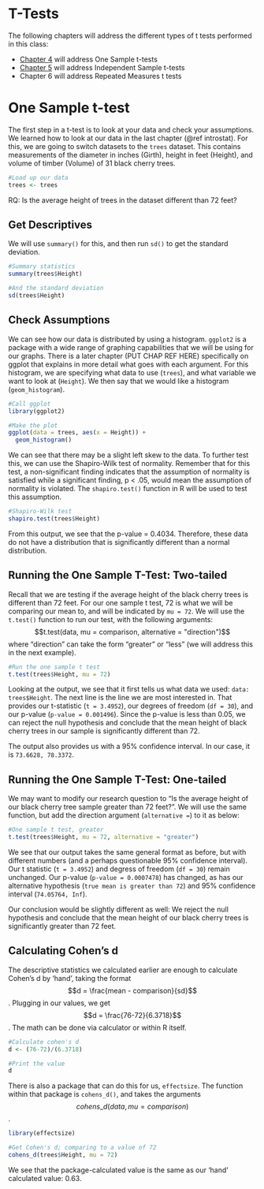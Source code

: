 # T-Tests {-}
The following chapters will address the different types of t tests performed in this class:  

- [Chapter 4](#ostt) will address One Sample t-tests
- [Chapter 5](#istt) will address Independent Sample t-tests
- Chapter 6 will address Repeated Measures t tests


# One Sample t-test {#ostt}
The first step in a t-test is to look at your data and check your assumptions.  We learned how to look at our data in the last chapter (\@ref introstat).  For this, we are going to switch datasets to the `trees` dataset.  This contains measurements of the diameter in inches (Girth), height in feet (Height), and volume of timber (Volume) of 31 black cherry trees.

```r
#Load up our data
trees <- trees
```

RQ: Is the average height of trees in the dataset different than 72 feet?

## Get Descriptives
We will use `summary()` for this, and then run `sd()` to get the standard deviation.  

```r
#Summary statistics
summary(trees$Height)

#And the standard deviation
sd(trees$Height)
```

## Check Assumptions
We can see how our data is distributed by using a histogram.  `ggplot2` is a package with a wide range of graphing capabilities that we will be using for our graphs.  There is a later chapter (PUT CHAP REF HERE) specifically on ggplot that explains in more detail what goes with each argument. For this histogram, we are specifying what data to use (`trees`), and what variable we want to look at (`Height`).  We then say that we would like a histogram (`geom_histogram`).

```r
#Call ggplot
library(ggplot2)

#Make the plot
ggplot(data = trees, aes(x = Height)) + 
  geom_histogram()
```

We can see that there may be a slight left skew to the data.  To further test this, we can use the Shapiro-Wilk test of normality.  Remember that for this test, a non-significant finding indicates that the assumption of normality is satisfied while a significant finding, p < .05, would mean the assumption of normality is violated.  The `shapiro.test()` function in R will be used to test this assumption.

```r
#Shapiro-Wilk test
shapiro.test(trees$Height)
```

From this output, we see that the p-value = 0.4034.  Therefore, these data do not have a distribution that is significantly different than a normal distribution.

## Running the One Sample T-Test: Two-tailed
Recall that we are testing if the average height of the black cherry trees is different than 72 feet.  For our one sample t test, 72 is what we will be comparing our mean to, and will be indicated by `mu = 72`.  We will use the `t.test()` function to run our test, with the following arguments:
$$t.test(data, mu = comparison, alternative = "direction")$$  where "direction" can take the form "greater" or "less" (we will address this in the next example).

```r
#Run the one sample t test
t.test(trees$Height, mu = 72)
```
Looking at the output, we see that it first tells us what data we used: `data: trees$Height`.  The next line is the line we are most interested in.  That provides our t-statistic (`t = 3.4952`), our degrees of freedom (`df = 30`), and our p-value (`p-value = 0.001496`).  Since the p-value is less than 0.05, we can reject the null hypothesis and conclude that the mean height of black cherry trees in our sample is significantly different than 72.  

The output also provides us with a 95% confidence interval.  In our case, it is `73.6628, 78.3372`.

## Running the One Sample T-Test: One-tailed
We may want to modify our research question to "Is the average height of our black cherry tree sample greater than 72 feet?".  We will use the same function, but add the direction argument (`alternative = `) to it as below:
```r
#One sample t test, greater
t.test(trees$Height, mu = 72, alternative = "greater")
```
We see that our output takes the same general format as before, but with different numbers (and a perhaps questionable 95% confidence interval).
Our t statistic (`t = 3.4952`) and degress of freedom (`df = 30`) remain unchanged.  Our p-value (`p-value = 0.0007478`) has changed, as has our alternative hypothesis (`true mean is greater than 72`) and 95% confidence interval (`74.05764, Inf`).

Our conclusion would be slightly different as well: We reject the null hypothesis and conclude that the mean height of our black cherry trees is significantly greater than 72 feet.


## Calculating Cohen's d
The descriptive statistics we calculated earlier are enough to calculate Cohen's d by 'hand', taking the format $$d = \frac{mean - comparison}{sd}$$.  Plugging in our values, we get $$d = \frac{76-72}{6.3718}$$.  The math can be done via calculator or within R itself.
```r
#Calculate cohen's d
d <- (76-72)/(6.3718)

#Print the value
d
```

There is also a package that can do this for us, `effectsize`.  The function within that package is `cohens_d()`, and takes the arguments $$cohens\_d(data, mu = comparison)$$.

```r
library(effectsize)

#Get Cohen's d; comparing to a value of 72
cohens_d(trees$Height, mu = 72)

```
We see that the package-calculated value is the same as our 'hand' calculated value: 0.63.
